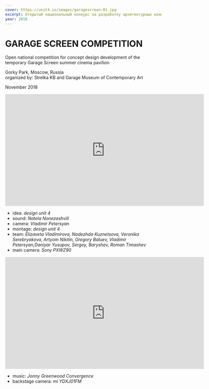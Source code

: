 ```yaml
---
cover: https://unit4.io/images/garagescreen-01.jpg
excerpt: Открытый национальный конкурс на разработку архитектурных концепций временного павильона летнего кинотеатра музея современного искусства «Гараж»
year: 2018
---
```


# GARAGE SCREEN COMPETITION

Open national competition for concept design development of the temporary
Garage Screen summer cinema pavilion

Gorky Park, Moscow, Russia<br/>
organized by: Strelka KB and Garage Museum of Contemporary Art

November 2018

<iframe src="https://player.vimeo.com/video/299900344" width="640" height="360" frameborder="0" webkitallowfullscreen mozallowfullscreen allowfullscreen></iframe>

- idea: _design unit 4_
- sound: _Natela Nonezashvili_
- camera: _Vladimir Petersyan_
- montage: _design unit 4_
- team: _Elizaveta Vladimirova, Nadezhda Kuznetsova, Veronika Serebryakova, Artyom Nikitin, Gregory Baluev, Vladimir Petersyan,Daniyar Yusupov, Sergey, Baryshev, Roman Timashev_
- main camera: _Sony PXWZ90_

<iframe src="https://player.vimeo.com/video/299973652" width="640" height="360" frameborder="0" webkitallowfullscreen mozallowfullscreen allowfullscreen></iframe>

- music: _Jonny Greenwood Convergence_
- backstage camera: _mi YDXJ01FM_

